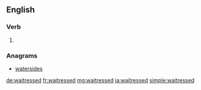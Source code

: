 ==English==

===Verb===
{{head|en|verb form}}

# {{en-past of|waitress}}

===Anagrams===
* [[watersides#English|watersides]]

[[de:waitressed]]
[[fr:waitressed]]
[[mg:waitressed]]
[[ja:waitressed]]
[[simple:waitressed]]